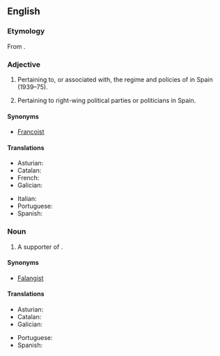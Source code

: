 ==English==

===Etymology===
From {{etyl|es|en}} {{term|franquismo|lang=es}}.

===Adjective===
{{en-adj}}

# Pertaining to, or associated with, the regime and policies of {{w|Francisco Franco}} in Spain (1939–75).
# {{context|pejorative}} Pertaining to right-wing political parties or politicians in Spain.

====Synonyms====
* [[Francoist]]

====Translations====
{{trans-top|pertaining to Francisco Franco}}
* Asturian: {{t-|ast|franquista}}
* Catalan: {{t-|ca|franquista}}
* French: {{t+|fr|franquiste}}
* Galician: {{t-|gl|franquista}}
{{trans-mid}}
* Italian: {{t-|it|franchista}}
* Portuguese: {{t-|pt|franquista}}
* Spanish: {{t+|es|franquista}}
{{trans-bottom}}

===Noun===
{{en-noun}}

# A supporter of {{w|Francisco Franco}}.

====Synonyms====
* [[Falangist]]

====Translations====
{{trans-top|supporter of Francisco Franco}}
* Asturian: {{t-|ast|franquista|m|f}}
* Catalan: {{t-|ca|franquista|m|f}}
* Galician: {{t-|gl|franquista|m|f}}
{{trans-mid}}
* Portuguese: {{t-|pt|franquista|m|f}}
* Spanish: {{t+|es|franquista|m|f}}
{{trans-bottom}}